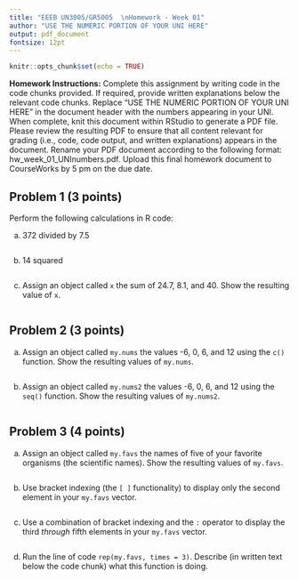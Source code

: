 ```yaml
---
title: "EEEB UN3005/GR5005  \nHomework - Week 01"
author: "USE THE NUMERIC PORTION OF YOUR UNI HERE"
output: pdf_document
fontsize: 12pt
---
```


```r

knitr::opts_chunk$set(echo = TRUE)
```


**Homework Instructions:** Complete this assignment by writing code in the code chunks provided. If required, provide written explanations below the relevant code chunks. Replace "USE THE NUMERIC PORTION OF YOUR UNI HERE" in the document header with the numbers appearing in your UNI. When complete, knit this document within RStudio to generate a PDF file. Please review the resulting PDF to ensure that all content relevant for grading (i.e., code, code output, and written explanations) appears in the document. Rename your PDF document according to the following format: hw_week_01_UNInumbers.pdf. Upload this final homework document to CourseWorks by 5 pm on the due date.


## Problem 1 (3 points)

Perform the following calculations in R code:

a) 372 divided by 7.5

```r

```

b) 14 squared

```r

```

c) Assign an object called `x` the sum of 24.7, 8.1, and 40. Show the resulting value of `x`.

```r

```


## Problem 2 (3 points)

a) Assign an object called `my.nums` the values -6, 0, 6, and 12 using the `c()` function. Show the resulting values of `my.nums`.

```r

```

b) Assign an object called `my.nums2` the values -6, 0, 6, and 12 using the `seq()` function. Show the resulting values of `my.nums2`.

```r

```


## Problem 3 (4 points)

a) Assign an object called `my.favs` the names of five of your favorite organisms (the scientific names). Show the resulting values of `my.favs`.

```r

```

b) Use bracket indexing (the `[ ]` functionality) to display only the second element in your `my.favs` vector.

```r

```

c) Use a combination of bracket indexing and the `:` operator to display the third *through* fifth elements in your `my.favs` vector.

```r

```

d) Run the line of code `rep(my.favs, times = 3)`. Describe (in written text below the code chunk) what this function is doing.

```r

```
